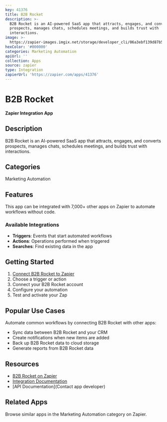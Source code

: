 ```yaml
---
key: 41376
title: B2B Rocket
description: >-
  B2B Rocket is an AI-powered SaaS app that attracts, engages, and converts
  prospects, manages chats, schedules meetings, and builds trust with
  interactions.
image: >-
  https://zapier-images.imgix.net/storage/developer_cli/06a3ebf139d87b500fbd72791a49bc3d_2.png?auto=format%2Ccompress&ixlib=python-3.0.0&q=50
hexColor: '#000000'
categories: Marketing Automation
apiUrl: ''
collection: Apps
source: zapier
type: Integration
zapierUrl: 'https://zapier.com/apps/41376'
---
```

# B2B Rocket

**Zapier Integration App**

## Description

B2B Rocket is an AI-powered SaaS app that attracts, engages, and converts prospects, manages chats, schedules meetings, and builds trust with interactions.

## Categories

Marketing Automation

## Features

This app can be integrated with 7,000+ other apps on Zapier to automate workflows without code.

### Available Integrations

- **Triggers**: Events that start automated workflows
- **Actions**: Operations performed when triggered
- **Searches**: Find existing data in the app

## Getting Started

1. [Connect B2B Rocket to Zapier](https://zapier.com/apps/41376)
2. Choose a trigger or action
3. Connect your B2B Rocket account
4. Configure your automation
5. Test and activate your Zap

## Popular Use Cases

Automate common workflows by connecting B2B Rocket with other apps:

- Sync data between B2B Rocket and your CRM
- Create notifications when new items are added
- Back up B2B Rocket data to cloud storage
- Generate reports from B2B Rocket data

## Resources

- [B2B Rocket on Zapier](https://zapier.com/apps/41376)
- [Integration Documentation](https://zapier.com/apps/41376/integrations)
- [API Documentation](Contact app developer)

## Related Apps

Browse similar apps in the Marketing Automation category on Zapier.
